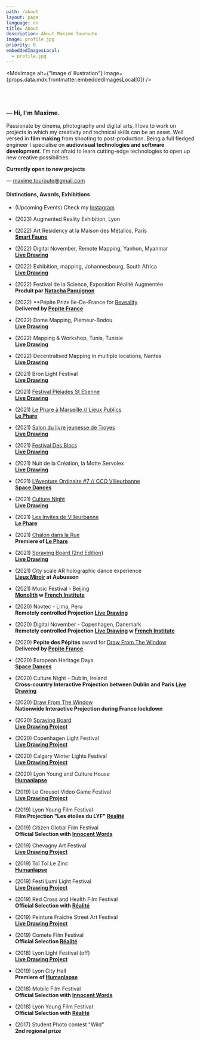 ```yaml
---
path: /about
layout: page
language: en
title: About
description: About Maxime Touroute
image: profile.jpg
priority: 0
embeddedImagesLocal:
  - profile.jpg
---
```


<MdxImage alt={"Image d'illustration"} image={props.data.mdx.frontmatter.embeddedImagesLocal[0]} />

<br />
<br />

### — Hi, I'm Maxime.

Passionate by cinema, photography and digital arts, I love to work on projects in which my creativity and technical skills can be an asset. Well versed in **film making** from shooting to post-production. Being a full fledged engineer I specialise on **audiovisual technologies and software development**. I'm not afraid to learn cutting-edge technologies to open up new creative possibilities.

**Currently open to new projects**

— [maxime.touroute@gmail.com](mailto:maxime.touroute@gmail.com)

#### Distinctions, Awards, Exhibitions

- (Upcoming Events) Check my [Instagram](http://instagram.com/maximetouroute)


- (2023) Augmented Reality Exhibition, Lyon  

- (2022) Art Residency at la Maison des Métallos, Paris  
 **[Smart Faune](/smart-faune#content)**  

- (2022) Digital November, Remote Mapping, Yanhon, Myanmar  
  **[Live Drawing](/livedrawing#content)**

- (2022) Exhibition, mapping, Johannesbourg, South Africa  
  **[Live Drawing](/livedrawing#content)**

- (2022) Festival de la Science, Exposition Réalité Augmentée  
  **Produit par [Natacha Paquignon](https://www.natachapaquignon.com/)**

- (2022) **Pépite Prize Ile-De-France for [Reveality](https://www.reveality.io/)  
  **Delivered by [Pepite France](https://www.pepite-france.fr/)**

- (2022) Dome Mapping, Plemeur-Bodou  
  **[Live Drawing](/livedrawing#content)**

- (2022) Mapping & Workshop, Tunis, Tunisie  
  **[Live Drawing](/livedrawing#content)**

- (2022) Decentralised Mapping in multiple locations, Nantes  
  **[Live Drawing](/livedrawing#content)**

- (2021) Bron Light Festival  
  **[Live Drawing](/livedrawing#content)**

- (2021) [Festival Pléiades St Etienne](https://www.saint-etienne.fr/pl%C3%A9iades-festival-des-arts-num%C3%A9riques)  
  **[Live Drawing](/livedrawing#content)**

- (2021) [Le Phare à Marseille // Lieux Publics](https://www.lieuxpublics.com/fr/agenda/residence-le-phare)  
  **[Le Phare](/le-phare#content)**

- (2021) [Salon du livre jeunesse de Troyes](https://lecture-loisirs.com/salon/)  
  **[Live Drawing](/livedrawing#content)**

- (2021) [Festival Des Blocs](https://desblocs.be/)  
  **[Live Drawing](/livedrawing#content)**

- (2021) Nuit de la Création, la Motte Servolex  
  **[Live Drawing](/livedrawing#content)**

- (2021) [L’Aventure Ordinaire #7 // CCO Villeurbanne](https://www.cco-villeurbanne.org/laventure-ordinaire-7/)  
  **[Space Dances](/spacedances#content)**

- (2021) [Culture Night](https://culturenight.ie/)  
  **[Live Drawing](/livedrawing#content)**

- (2021) [Les Invites de Villeurbanne](https://invites.villeurbanne.fr/)  
  **[Le Phare](/le-phare#content)**

- (2021) [Chalon dans la Rue](https://www.chalondanslarue.com/)  
  **Premiere of [Le Phare](/le-phare#content)**

- (2021) [Spraying Board (2nd Edition)](https://sprayingboard.thedailyboard.co/)  
  **[Live Drawing](/livedrawing#content)**

- (2021) City scale AR holographic dance experience  
  **[Lieux Miroir](/spacedances#content) at Aubusson**

- (2021) Music Festival - Beijing  
  **[Monolith](/monolith#content) w [French Institute](https://www.institutfrancais.com)**

- (2020) Novtec - Lima, Peru  
  **Remotely controlled Projection [Live Drawing](/livedrawing#content)**

- (2020) Digital November - Copenhagen, Danemark  
  **Remotely controlled Projection [Live Drawing](/livedrawing#content) w [French Institute](https://www.institutfrancais.com)**

- (2020) **Pepite des Pépites** award for [Draw From The Window](/drawfromthewindow#content)  
  **Delivered by [Pepite France](https://www.pepite-france.fr/)**

- (2020) European Heritage Days  
  **[Space Dances](/spacedances#content)**

- (2020) Culture Night - Dublin, Ireland  
  **Cross-country Interactive Projection between Dublin and Paris [Live Drawing](/livedrawing#content)**

- (2020) [Draw From The Window](/drawfromthewindow#content)  
  **Nationwide Interactive Projection during France lockdown**

- (2020) [Spraying Board](https://sprayingboard.thedailyboard.co/)  
  **[Live Drawing Project](/livedrawing#content)**

- (2020) Copenhagen Light Festival  
  **[Live Drawing Project](/livedrawing#content)**

- (2020) Calgary Winter Lights Festival  
  **[Live Drawing Project](/livedrawing#content)**

- (2020) Lyon Young and Culture House  
  **[Humanlapse](/humanlapseProject#content)**

- (2019) Le Creusot Video Game Festival  
  **[Live Drawing Project](/livedrawing#content)**

- (2019) Lyon Young Film Festival  
  **Film Projection "Les étoiles du LYF" [Réalité](/realite#content)**

- (2019) Citizen Global Film Festival  
  **Official Selection with [Innocent Words](/innocentWords#content)**

- (2019) Chevagny Art Festival  
  **[Live Drawing Project](/livedrawing#content)**

- (2019) Toï Toï Le Zinc  
  **[Humanlapse](/humanlapseProject#content)**

- (2019) Festi Lumi Light Festival  
  **[Live Drawing Project](/livedrawing#content)**

- (2019) Red Cross and Health Film Festival  
  **Official Selection with [Réalité](/realite#content)**

- (2019) Peinture Fraiche Street Art Festival  
  **[Live Drawing Project](/livedrawing#content)**

- (2019) Comete Film Festival  
  **Official Selection [Réalité](/realite#content)**

- (2018) Lyon Light Festival (off)  
  **[Live Drawing Project](/livedrawing#content)**

- (2019) Lyon City Hall  
  **Premiere of [Humanlapse](/humanlapseProject#content)**

- (2018) Mobile Film Festival  
  **Official Selection with [Innocent Words](/innocentWords#content)**

- (2018) Lyon Young Film Festival  
  **Official Selection with [Réalité](/realite#content)**

- (2017) Student Photo contest "Wild"  
  **2nd regional prize**
